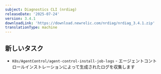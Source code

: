 ```yaml
---
subject: Diagnostics CLI (nrdiag)
releaseDate: '2025-07-24'
version: 3.4.1
downloadLink: 'https://download.newrelic.com/nrdiag/nrdiag_3.4.1.zip'
translationType: machine
---
```


## 新しいタスク

* `K8s/AgentControl/agent-control-install-job-logs` - エージェントコントロールインストレーションによって生成されたログを収集します